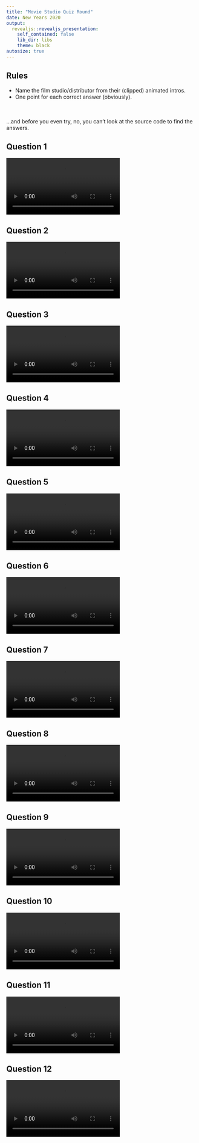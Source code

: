 ```yaml
---
title: "Movie Studio Quiz Round"
date: New Years 2020
output:
  revealjs::revealjs_presentation:
    self_contained: false
    lib_dir: libs
    theme: black
autosize: true
---
```


## Rules

- Name the film studio/distributor from their (clipped) animated intros.
- One point for each correct answer (obviously).

<br /><br />
...and before you even try, no, you can't look at the source code to find the
answers.


## Question 1
<video controls><source src="1.mp4" type="video/mp4"></video>

## Question 2
<video controls><source src="2.mp4" type="video/mp4"></video>

## Question 3
<video controls><source src="3.mp4" type="video/mp4"></video>

## Question 4
<video controls><source src="4.mp4" type="video/mp4"></video>

## Question 5
<video controls><source src="5.mp4" type="video/mp4"></video>

## Question 6
<video controls><source src="6.mp4" type="video/mp4"></video>

## Question 7
<video controls><source src="7.mp4" type="video/mp4"></video>

## Question 8
<video controls><source src="8.mp4" type="video/mp4"></video>

## Question 9
<video controls><source src="9.mp4" type="video/mp4"></video>

## Question 10
<video controls><source src="10.mp4" type="video/mp4"></video>

## Question 11
<video controls><source src="11.mp4" type="video/mp4"></video>

## Question 12
<video controls><source src="12.mp4" type="video/mp4"></video>
